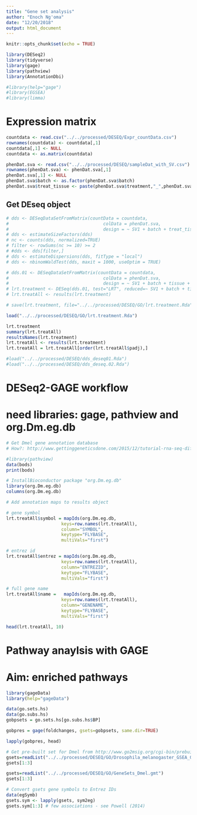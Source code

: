 ```yaml
---
title: "Gene set analysis"
author: "Enoch Ng'oma"
date: "12/20/2018"
output: html_document
---
```


```r
knitr::opts_chunk$set(echo = TRUE)

library(DESeq2)
library(tidyverse)
library(gage)
library(pathview)
library(AnnotationDbi)

#library(help="gage")
#library(EGSEA)
#library(limma)
```

# Expression matrix

```r
countdata <- read.csv("../../processed/DESEQ/Expr_countData.csv")
rownames(countdata) <- countdata[,1]
countdata[,1] <- NULL
countdata <- as.matrix(countdata)

phenDat.sva <- read.csv("../../processed/DESEQ/sampleDat_with_SV.csv")
rownames(phenDat.sva) <- phenDat.sva[,1]
phenDat.sva[,1] <- NULL
phenDat.sva$batch <- as.factor(phenDat.sva$batch)
phenDat.sva$treat_tissue <- paste(phenDat.sva$treatment,"_",phenDat.sva$tissue, sep="")
```

## Get DEseq object

```r
# dds <- DESeqDataSetFromMatrix(countData = countdata, 
#                                    colData = phenDat.sva, 
#                                    design = ~ SV1 + batch + treat_tissue)
# dds <- estimateSizeFactors(dds)
# nc <- counts(dds, normalized=TRUE)
# filter <- rowSums(nc >= 10) >= 2
# #dds <- dds[filter,]
# dds <- estimateDispersions(dds, fitType = "local")
# dds <- nbinomWaldTest(dds, maxit = 1000, useOptim = TRUE)

# dds.01 <- DESeqDataSetFromMatrix(countData = countdata, 
#                                    colData = phenDat.sva, 
#                                    design = ~ SV1 + batch + tissue + treatment)
# lrt.treatment <- DESeq(dds.01, test="LRT", reduced=~ SV1 + batch + tissue)
# lrt.treatAll <- results(lrt.treatment)

# save(lrt.treatment, file="../../processed/DESEQ/GO/lrt.treatment.Rda")

load("../../processed/DESEQ/GO/lrt.treatment.Rda")

lrt.treatment
summary(lrt.treatAll)
resultsNames(lrt.treatment)
lrt.treatAll <- results(lrt.treatment)
lrt.treatAll = lrt.treatAll[order(lrt.treatAll$padj),]

#load("../../processed/DESEQ/dds_deseq01.Rda")
#load("../../processed/DESEQ/dds_deseq.02.Rda")
```

# DESeq2-GAGE workflow
# need libraries: gage, pathview and org.Dm.eg.db

```r
# Get Dmel gene annotation database
# How?: http://www.gettinggeneticsdone.com/2015/12/tutorial-rna-seq-differential.html

#library(pathview)
data(bods)
print(bods)

# InstallBioconductor package "org.Dm.eg.db"
library(org.Dm.eg.db)
columns(org.Dm.eg.db)

# Add annotation maps to results object

# gene symbol
lrt.treatAll$symbol = mapIds(org.Dm.eg.db,
                     keys=row.names(lrt.treatAll), 
                     column="SYMBOL",
                     keytype="FLYBASE",
                     multiVals="first")

# entrez id
lrt.treatAll$entrez = mapIds(org.Dm.eg.db,
                     keys=row.names(lrt.treatAll), 
                     column="ENTREZID",
                     keytype="FLYBASE",
                     multiVals="first")

# full gene name
lrt.treatAll$name =   mapIds(org.Dm.eg.db,
                     keys=row.names(lrt.treatAll), 
                     column="GENENAME",
                     keytype="FLYBASE",
                     multiVals="first")

head(lrt.treatAll, 10)
```

# Pathway anaylsis with GAGE
# Aim: enriched pathways

```r
library(gageData)
library(help="gageData")

data(go.sets.hs)
data(go.subs.hs)
gobpsets = go.sets.hs[go.subs.hs$BP]

gobpres = gage(foldchanges, gsets=gobpsets, same.dir=TRUE)

lapply(gobpres, head)

# Get pre-built set for Dmel from http://www.go2msig.org/cgi-bin/prebuilt.cgi
gsets=readList("../../processed/DESEQ/GO/Drosophila_melanogaster_GSEA_GO_sets_all_symbols_highquality_April_2015.gmt")
gsets[1:3]
```

```r
gsets=readList("../../processed/DESEQ/GO/GeneSets_Dmel.gmt")
gsets[1:3]

# Convert gsets gene symbols to Entrez IDs
data(egSymb)
gsets.sym <- lapply(gsets, sym2eg)
gsets.sym[1:3] # few associations - see Powell (2014)
```